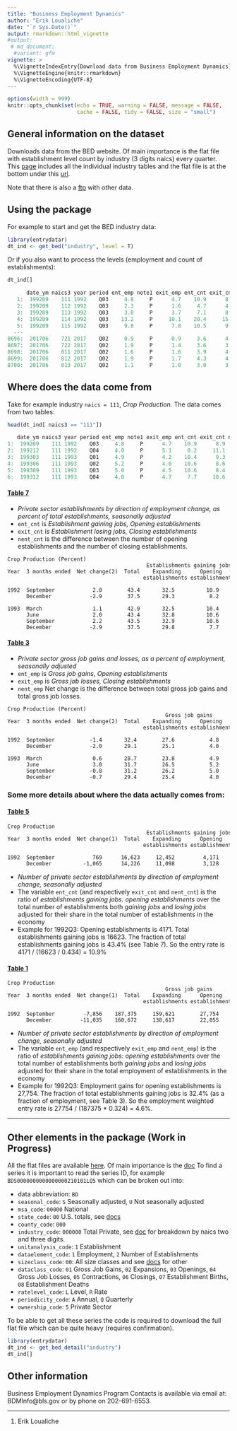```yaml
---
title: "Business Employment Dynamics"
author: "Erik Loualiche"
date: "`r Sys.Date()`"
output: rmarkdown::html_vignette
#output:
 # md_document:
  #variant: gfm
vignette: >
  %\VignetteIndexEntry{Download data from Business Employment Dynamics}
  %\VignetteEngine{knitr::rmarkdown}
  %\VignetteEncoding{UTF-8}
---
```


<style>
pre {
  overflow-x: auto;
}
pre code {
  word-wrap: normal;
  white-space: pre;
}
</style>

```r
options(width = 999)
knitr::opts_chunk$set(echo = TRUE, warning = FALSE, message = FALSE,
                      cache = FALSE, tidy = FALSE, size = "small")
```


## General information on the dataset

Downloads data from the BED website. Of main importance is the flat file with establishment level count by industry (3 digits naics) every quarter. This [page](http://www.bls.gov/bdm/bdmind3.htm) includes all the individual industry tables and the flat file is at the bottom under this [url](http://www.bls.gov/web/cewbd/bd_data_ind3.txt).

Note that there is also a [ftp](http://download.bls.gov/pub/time.series/bd/) with other data.


## Using the package

For example to start and get the BED industry data:

``` r
library(entrydatar)
dt_ind <- get_bed("industry", level = T) 
```

Or if you also want to process the levels (employment and count of establishments):

```r
dt_ind[]

      date_ym naics3 year period ent_emp note1 exit_emp ent_cnt exit_cnt nent_emp nent_cnt ent_lvl_emp exit_lvl_emp ent_lvl_cnt exit_lvl_cnt  tot_count     tot_emp
   1:  199209    111 1992    Q03     4.8     P      4.7    10.9      8.9      0.1      2.0       27754        27031        4171         3402  38266.055   578208.33
   2:  199209    112 1992    Q03     2.3     P      1.6     4.7      4.1      0.7      0.6        3532         2499         736          631  15659.574   153565.22
   3:  199209    113 1992    Q03     3.0     P      3.7     7.1      8.3     -0.7     -1.2        2698         3353         851         1000  11985.915    89933.33
   4:  199209    114 1992    Q03    13.2     P     10.1    20.4     15.4      3.1      5.0        1655         1259         457          344   2240.196    12537.88
   5:  199209    115 1992    Q03     9.8     P      7.8    10.5      9.7      2.0      0.8       25944        20799        1337         1232  12733.333   264734.69
  ---                                                                                                                                                              
8696:  201706    721 2017    Q02     0.9     P      0.9     3.6      4.0      0.0     -0.4       18235        17749        2278         2518  63277.778  2026111.11
8697:  201706    722 2017    Q02     1.9     P      1.4     3.6      3.5      0.5      0.1      219145       158658       20349        19916 565250.000 11533947.37
8698:  201706    811 2017    Q02     1.6     P      1.6     3.9      4.0      0.0     -0.1       21313        21280        7819         8057 200487.179  1332062.50
8699:  201706    812 2017    Q02     1.9     P      1.7     4.3      4.3      0.2      0.0       27266        25570        8321         8283 193511.628  1435052.63
8700:  201706    813 2017    Q02     1.1     P      1.0     3.0      3.2      0.1     -0.2       14714        13594        3934         4156 131133.333  1337636.36
```


## Where does the data come from

Take for example industry `naics = 111`, *Crop Production*. The data comes from two tables:
```r
head(dt_ind[ naics3 == "111"])

   date_ym naics3 year period ent_emp note1 exit_emp ent_cnt exit_cnt nent_emp nent_cnt ent_lvl_emp exit_lvl_emp ent_lvl_cnt exit_lvl_cnt tot_count  tot_emp
1:  199209    111 1992    Q03     4.8     P      4.7    10.9      8.9      0.1      2.0       27754        27031        4171         3402  38266.06 578208.3
2:  199212    111 1992    Q04     4.0     P      5.1     8.2     11.1     -1.1     -2.9       22055        27995        3128         4193  38146.34 551375.0
3:  199303    111 1993    Q01     4.9     P      4.2    10.4      9.3      0.7      1.1       26148        22265        3883         3478  37336.54 533632.7
4:  199306    111 1993    Q02     5.2     P      4.0    10.6      8.6      1.2      2.0       29233        22413        4022         3281  37943.40 562173.1
5:  199309    111 1993    Q03     5.0     P      4.5    10.6      8.4      0.5      2.2       28777        26201        4143         3272  39084.91 575540.0
6:  199312    111 1993    Q04     4.0     P      4.7     7.7     10.6     -0.7     -2.9       22228        26235        2966         4094  38519.48 555700.0
```



#### [Table 7](https://www.bls.gov/web/cewbd/table7_1_ind3.txt)
  + *Private sector establishments by direction of employment change, as percent of total establishments, seasonally adjusted*
  + `ent_cnt` is *Establishment gaining jobs, Opening establishments*
  + `exit_cnt` is *Establishment losing jobs, Closing establishments*
  + `nent_cnt` is the difference between the number of opening establishments and the number of closing establishments. 


```
Crop Production (Percent)
                                            Establishments gaining jobs           Establishments losing jobs
Year  3 months ended  Net change(2)  Total    Expanding      Opening       Total    Contracting       Closing
                                           establishments establishments         establishments   establishments

1992  September            2.0        43.4       32.5          10.9         41.4       32.5             8.9
      December            -2.9        37.5       29.3           8.2         43.8       32.7            11.1

1993  March                1.1        42.9       32.5          10.4         39.5       30.2             9.3
      June                 2.0        43.4       32.8          10.6         39.6       31.0             8.6
      September            2.2        43.5       32.9          10.6         40.5       32.1             8.4
      December            -2.9        37.5       29.8           7.7         43.6       33.0            10.6
```
  
  
#### [Table 3](https://www.bls.gov/web/cewbd/table3_1_ind3.txt)
  + *Private sector gross job gains and losses, as a percent of employment, seasonally adjusted*
  + `ent_emp` is *Gross job gains, Opening establishments*
  + `exit_emp` is *Gross job losses, Closing establishments*
  + `nent_emp` Net change is the difference between total gross job gains and total gross job losses.

```
Crop Production (Percent)
                                                  Gross job gains                       Gross job losses
Year  3 months ended  Net change(2)  Total    Expanding      Opening      Total     Contracting      Closing
                                           establishments establishments           establishments establishments

1992  September           -1.4       32.4        27.6           4.8        33.8        29.1             4.7
      December            -2.0       29.1        25.1           4.0        31.1        26.0             5.1

1993  March                0.6       28.7        23.8           4.9        28.1        23.9             4.2
      June                 3.0       31.7        26.5           5.2        28.7        24.7             4.0
      September           -0.8       31.2        26.2           5.0        32.0        27.5             4.5
      December            -0.7       29.4        25.4           4.0        30.1        25.4             4.7
```


### Some more details about where the data actually comes from:

#### [Table 5](https://www.bls.gov/web/cewbd/table5_1_ind3.txt)

```
Crop Production                                                                      
                                            Establishments gaining jobs           Establishments losing jobs
Year  3 months ended  Net change(1)  Total    Expanding      Opening       Total    Contracting       Closing
                                           establishments establishments         establishments   establishments

1992  September            769      16,623     12,452         4,171       15,874     12,472           3,402
      December          -1,065      14,226     11,098         3,128       16,587     12,394           4,193
```

  + *Number of private sector establishments by direction of employment change, seasonally adjusted*
  + The variable `ent_cnt` (and respectively `exit_cnt` and `nent_cnt`) is the ratio of *establishments gaining jobs: opening establishments* over the total number of establishments both *gaining jobs* and *losing jobs* adjusted for their share in the total number of establishments in the economy
  + Example for 1992Q3: Opening establishments is 4171. Total establishments gaining jobs is 16623. The fraction of total establishments gaining jobs is 43.4% (see Table 7). So the entry rate is 4171 / (16623 / 0.434) = 10.9%


#### [Table 1](https://www.bls.gov/web/cewbd/table5_1_ind3.txt)
  
```
Crop Production                                                                      
                                                  Gross job gains                       Gross job losses
Year  3 months ended  Net change(1)  Total    Expanding      Opening      Total     Contracting      Closing
                                           establishments establishments           establishments establishments

1992  September         -7,856    187,375     159,621        27,754     195,231     168,200          27,031
      December         -11,035    160,672     138,617        22,055     171,707     143,712          27,995
```

  + *Number of private sector establishments by direction of employment change, seasonally adjusted*
  + The variable `ent_emp` (and respectively `exit_emp` and `nent_emp`) is the ratio of *establishments gaining jobs: opening establishments* over the total number of establishments both *gaining jobs* and *losing jobs* adjusted for their share in the total employment of establishments in the economy
  + Example for 1992Q3: Employment gains for opening establishments is 27,754. The fraction of total establishments gaining jobs is 32.4% (as a fraction of employment, see Table 3). So the employment weighted entry rate is 27754 / (187375 * 0.324) = 4.6%.



---------------------


## Other elements in the package (Work in Progress)


All the flat files are available [here](https://download.bls.gov/pub/time.series/bd/). Of main importance is the [doc](https://download.bls.gov/pub/time.series/bd/bd.txt)
To find a series it is important to read the series ID, for example `BDS0000000000000000210101LQ5` which can be broken out into:

  + data abbreviation: `BD`
  + `seasonal_code`: `S` Seasonally adjusted, `U` Not seasonally adjusted
  + `msa_code`:	`00000` National
  + `state_code`: `00` U.S. totals, see [docs](https://download.bls.gov/pub/time.series/bd/bd.state)
  + `county_code`:	`000`
  + `industry_code`: `000000` Total Private, see [doc](https://download.bls.gov/pub/time.series/bd/bd.industry) for breakdown by naics two and three digits.
  + `unitanalysis_code`: `1` Establishment
  + `dataelement_code`: `1` Employment, `2` Number of Establishments
  + `sizeclass_code`: `00`: All size classes and see [docs](https://download.bls.gov/pub/time.series/bd/bd.sizeclass) for other
  + `dataclass_code`: `01` Gross Job Gains, `02` Expansions, `03` Openings, `04` Gross Job Losses, `05` Contractions, `06` Closings, `07` Establishment Births, `08` Establishment Deaths
  + `ratelevel_code`: `L` Level, `R` Rate
  + `periodicity_code`: `A` Annual, `Q` Quarterly
  + `ownership_code`: `5` Private Sector

To be able to get all these series the code is required to download the full flat file which can be quite heavy (requires confirmation).

```r
library(entrydatar)
dt_ind <- get_bed_detail("industry")
dt_ind[]
```



## Other information

Business Employment Dynamics Program Contacts is available via email at: BDMInfo@bls.gov or by phone on 202-691-6553.



------------------------------------------------------------------------

1.  Erik Loualiche
